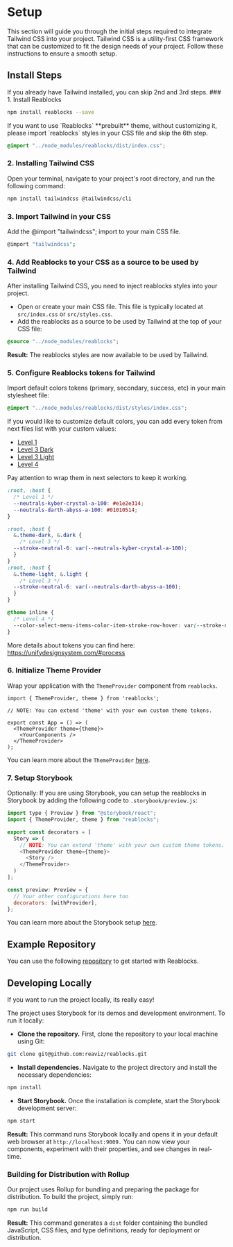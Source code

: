 
# Setup
This section will guide you through the initial steps required to integrate Tailwind CSS into your project. Tailwind CSS is a utility-first CSS framework that can be customized to fit the design needs of your project. Follow these instructions to ensure a smooth setup.
&nbsp;

## Install Steps

<Callout type="info" emoji="ℹ️">
  If you already have Tailwind installed, you can skip 2nd and 3rd steps.
</Callout>

<Steps>
### 1. Install Reablocks

```sh copy npm2yarn
npm install reablocks --save
```

<Callout type="info" emoji="ℹ️">
  If you want to use `Reablocks` **prebuilt** theme, without customizing it, please import `reablocks` styles in your CSS file and skip the 6th step.

  ```css copy
  @import "../node_modules/reablocks/dist/index.css";
  ```
</Callout>

### 2. Installing Tailwind CSS
Open your terminal, navigate to your project's root directory, and run the following command:
```sh copy npm2yarn
npm install tailwindcss @tailwindcss/cli
```

### 3. Import Tailwind in your CSS
Add the @import "tailwindcss"; import to your main CSS file.
```bash copy
@import "tailwindcss";
```

### 4. Add Reablocks to your CSS as a source to be used by Tailwind
After installing Tailwind CSS, you need to inject reablocks styles into your project.
-  Open or create your main CSS file. This file is typically located at `src/index.css` or `src/styles.css`.
-  Add the reablocks as a source to be used by Tailwind at the top of your CSS file:

```css copy
@source "../node_modules/reablocks";
```
**Result:** The reablocks styles are now available to be used by Tailwind.

  ### 5. Configure Reablocks tokens for Tailwind
Import default colors tokens (primary, secondary, success, etc) in your main stylesheet file:

```css copy
@import "../node_modules/reablocks/dist/styles/index.css";
```

  If you would like to customize default colors, you can add every token from next files list with your custom values:

  - [Level 1](https://github.com/reaviz/reablocks/blob/main/src/assets/css/colors.css)
  - [Level 3 Dark](https://github.com/reaviz/reablocks/blob/main/src/assets/css/theme-dark.css)
  - [Level 3 Light](https://github.com/reaviz/reablocks/blob/main/src/assets/css/theme-light.css)
  - [Level 4](https://github.com/reaviz/reablocks/blob/main/src/assets/css/tailwind/colors.css)

Pay attention to wrap them in next selectors to keep it working.
```css copy
:root, :host {
  /* Level 1 */
  --neutrals-kyber-crystal-a-100: #e1e2e314;
  --neutrals-darth-abyss-a-100: #01010514;
}

:root, :host {
  &.theme-dark, &.dark {
    /* Level 3 */
  --stroke-neutral-6: var(--neutrals-kyber-crystal-a-100);
  }
}
:root, :host {
  &.theme-light, &.light {
    /* Level 3 */
  --stroke-neutral-6: var(--neutrals-darth-abyss-a-100);
  }
}

@theme inline {
  /* Level 4 */
  --color-select-menu-items-color-item-stroke-row-hover: var(--stroke-neutral-6);
}
```
  More details about tokens you can find here: https://unifydesignsystem.com/#process

### 6. Initialize Theme Provider
Wrap your application with the `ThemeProvider` component from `reablocks`. 

```tsx copy
import { ThemeProvider, theme } from 'reablocks';

// NOTE: You can extend 'theme' with your own custom theme tokens.

export const App = () => (
  <ThemeProvider theme={theme}>
    <YourComponents />
  </ThemeProvider>
);
```

You can learn more about the `ThemeProvider` [here](/docs/theme/getting-started).

### 7. Setup Storybook
Optionally: If you are using Storybook, you can setup the reablocks in Storybook by adding the 
following code to `.storybook/preview.js`:

```javascript copy
import type { Preview } from "@storybook/react";
import { ThemeProvider, theme } from "reablocks";

export const decorators = [
  Story => (
    // NOTE: You can extend 'theme' with your own custom theme tokens.
    <ThemeProvider theme={theme}>
      <Story />
    </ThemeProvider>
  )
];

const preview: Preview = {
  // Your other configurations here too
  decorators: [withProvider],
};
```

You can learn more about the Storybook setup [here](/docs/getting-started/storybook).

</Steps>


## Example Repository
You can use the following [repository](https://github.com/goodcodeus/starter) to get started with Reablocks.

## Developing Locally

If you want to run the project locally, its really easy!

The project uses Storybook for its demos and development environment. To run it locally:

- **Clone the repository.**
First, clone the repository to your local machine using Git:

```bash copy
git clone git@github.com:reaviz/reablocks.git
```
- **Install dependencies.**
Navigate to the project directory and install the necessary dependencies:
```bash copy
npm install
```
- **Start Storybook.**
Once the installation is complete, start the Storybook development server:

```bash copy
npm start
```

**Result:** This command runs Storybook locally and opens it in your default web browser at `http://localhost:9009.` You can now view your components, experiment with their properties, and see changes in real-time.
&nbsp;
### Building for Distribution with Rollup
Our project uses Rollup for bundling and preparing the package for distribution. To build the project, simply run:

```bash copy
npm run build
```
**Result:** This command generates a `dist` folder containing the bundled JavaScript, CSS files, and type definitions, ready for deployment or distribution.

